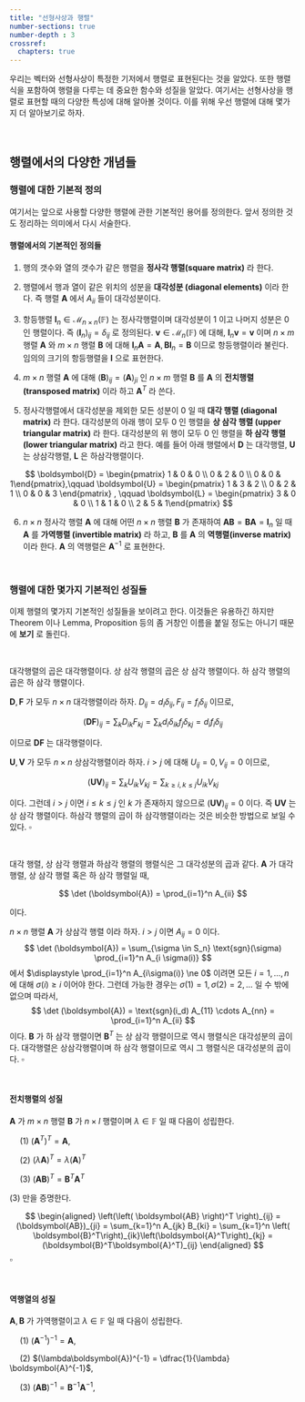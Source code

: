 ```yaml
---
title: "선형사상과 행렬"
number-sections: true
number-depth : 3
crossref:
  chapters: true
---
```



우리는 벡터와 선형사상이 특정한 기저에서 행렬로 표현된다는 것을 알았다. 또한 행렬식을 포함하여 행렬을 다루는 데 중요한 함수와 성질을 알았다. 여기서는 선형사상을 행렬로 표현할 때의 다양한 특성에 대해 알아볼 것이다. 이를 위해 우선 행렬에 대해 몇가지 더 알아보기로 하자.

</br>

## 행렬에서의 다양한 개념들

### 행렬에 대한 기본적 정의 {#sec-basic_definition_regarding_to_matrix}

여기서는 앞으로 사용할 다양한 행렬에 관한 기본적인 용어를 정의한다. 앞서 정의한 것도 정리하는 의미에서 다시 서술한다.

::: {.callout-note appearance="simple" icon="false"}
::: {#def-basic_matrix_notation}

#### 행렬에서의 기본적인 정의들

1. 행의 갯수와 열의 갯수가 같은 행렬을 **정사각 행렬(square matrix)** 라 한다.

2. 행렬에서 행과 열이 같은 위치의 성분을 **대각성분 (diagonal elements)** 이라 한다. 즉 행렬 $\boldsymbol{A}$ 에서 $A_{ii}$ 들이 대각성분이다.

3. 항등행렬 $\boldsymbol{I}_n \in \mathcal{M}_{n \times n}(\mathbb{F})$ 는 정사각행렬이며 대각성분이 $1$ 이고 나머지 성분은 $0$ 인 행렬이다. 즉 $(\boldsymbol{I}_n)_{ij}=\delta_{ij}$ 로 정의된다. $\boldsymbol{v} \in \mathcal{M}_{n}(\mathbb{F})$ 에 대해, $\boldsymbol{I}_n\boldsymbol{v}=\boldsymbol{v}$ 이며 $n \times m$ 행렬 $\boldsymbol{A}$ 와 $m \times n$ 행렬 $\boldsymbol{B}$ 에 대해 $\boldsymbol{I}_n\boldsymbol{A}=\boldsymbol{A},\, \boldsymbol{B}\boldsymbol{I}_n=\boldsymbol{B}$ 이므로 항등행렬이라 불린다. 임의의 크기의 항등행렬을 $\boldsymbol{I}$ 으로 표현한다.

4. $m \times n$ 행렬 $\boldsymbol{A}$ 에 대해 $(\boldsymbol{B})_{ij}= (\boldsymbol{A})_{ji}$ 인 $n \times m$ 행렬 $\boldsymbol{B}$ 를 $\boldsymbol{A}$ 의 **전치행렬 (transposed matrix)** 이라 하고 $\boldsymbol{A}^T$ 라 쓴다.  

5. 정사각행렬에서 대각성분을 제외한 모든 성분이 $0$ 일 때 **대각 행렬 (diagonal matrix)** 라 한다. 대각성분의 아래 행이 모두 $0$ 인 행렬을 **상 삼각 행렬 (upper triangular matrix)** 라 한다. 대각성분의 위 행이 모두 $0$ 인 행렬을 **하 삼각 행렬 (lower triangular matrix)** 라고 한다. 예를 들어 아래 행렬에서 $\boldsymbol{D}$ 는 대각행렬, $\boldsymbol{U}$ 는 상삼각행렬, $\boldsymbol{L}$ 은 하삼각행렬이다.

$$
\boldsymbol{D} = \begin{pmatrix} 1 & 0 & 0 \\ 0 & 2 & 0 \\ 0 & 0 & 1\end{pmatrix},\qquad \boldsymbol{U} = \begin{pmatrix} 1 & 3 & 2 \\ 0 & 2 & 1 \\ 0 & 0 & 3 \end{pmatrix} , \qquad \boldsymbol{L} = \begin{pmatrix} 3 & 0 & 0 \\ 1 & 1 & 0 \\ 2 & 5 & 1\end{pmatrix}
$$


6. $n \times n$ 정사각 행렬 $\boldsymbol{A}$ 에 대해 어떤 $n \times n$ 행렬 $\boldsymbol{B}$ 가 존재하여 $\boldsymbol{AB}=\boldsymbol{BA}=\boldsymbol{I}_n$ 일 때 $\boldsymbol{A}$ 를 **가역행렬 (invertible matrix)** 라 하고, $\boldsymbol{B}$ 를 $\boldsymbol{A}$ 의 **역행렬(inverse matrix)** 이라 한다. $\boldsymbol{A}$ 의 역행렬은 $\boldsymbol{A}^{-1}$ 로 표현한다.

:::
:::

</br>

### 행렬에 대한 몇가지 기본적인 성질들 {#sec-basic_properties_of_matrix}

이제 행렬의 몇가지 기본적인 성질들을 보이려고 한다. 이것들은 유용하긴 하지만 Theorem 이나 Lemma, Proposition 등의 좀 거창인 이름을 붙일 정도는 아니기 때문에 **보기** 로 돌린다.

</br>

::: {#exm-multiplication_of_diagonal_matrix}

대각행렬의 곱은 대각행렬이다. 상 삼각 행렬의 곱은 상 삼각 행렬이다. 하 삼각 행렬의 곱은 하 삼각 행렬이다.

:::

::: {.proof}
$\boldsymbol{D},\,\boldsymbol{F}$ 가 모두 $n \times n$ 대각행렬이라 하자. $D_{ij} = d_i \delta_{ij},\, F_{ij} = f_i \delta_{ij}$ 이므로, 

$$
(\boldsymbol{DF})_{ij} = \sum_k D_{ik}F_{kj} = \sum_k d_i \delta_{ik} f_j \delta_{kj} = d_i f_i \delta_{ij} 
$$

이므로 $\boldsymbol{DF}$ 는 대각행렬이다.

$\boldsymbol{U},\, \boldsymbol{V}$ 가 모두 $n \times n$ 상삼각행렬이라 하자. $i>j$ 에 대해 $U_{ij}=0,\, V_{ij}=0$ 이므로,

$$
(\boldsymbol{UV})_{ij} = \sum_k U_{ik}V_{kj} = \sum_{k\ge i, k \le j} U_{ik}V_{kj}
$$

이다. 그런데 $i>j$ 이면 $i \le k \le j$ 인 $k$ 가 존재하지 않으므로 $(\boldsymbol{UV})_{ij} =0$ 이다. 즉 $\boldsymbol{UV}$ 는 상 삼각 행렬이다. 하삼각 행렬의 곱이 하 삼각행렬이라는 것은 비슷한 방법으로 보일 수 있다. $\square$

:::

</br>

::: {#exm-determinant_of_upper_lower_triangular_matrix}

대각 행렬, 상 삼각 행렬과 하삼각 행렬의 행렬식은 그 대각성분의 곱과 같다. $\boldsymbol{A}$ 가 대각행렬, 상 삼각 행렬 혹은 하 삼각 행렬일 때,

$$
\det (\boldsymbol{A}) = \prod_{i=1}^n A_{ii}
$$

이다.
:::

::: {.proof}
$n\times n$ 행렬 $\boldsymbol{A}$ 가 상삼각 행렬 이라 하자. $i>j$ 이면 $A_{ij}=0$ 이다.
$$
\det (\boldsymbol{A}) = \sum_{\sigma \in S_n} \text{sgn}(\sigma) \prod_{i=1}^n A_{i \sigma(i)}
$$
에서 $\displaystyle \prod_{i=1}^n A_{i\sigma(i)} \ne 0$ 이려면 모든 $i=1,\ldots,\,n$ 에 대해 $\sigma(i)\ge i$  이어야 한다. 그런데 가능한 경우는 $\sigma(1) = 1,\, \sigma(2) = 2,\ldots$ 일 수 밖에 없으며 따라서, 
$$
\det (\boldsymbol{A}) = \text{sgn}(i_d) A_{11} \cdots A_{nn} = \prod_{i=1}^n A_{ii}
$$
이다. $\boldsymbol{B}$ 가 하 삼각 행렬이면 $\boldsymbol{B}^T$ 는 상 삼각 행렬이므로 역시 행렬식은 대각성분의 곱이다. 대각행렬은 상삼각행렬이며 하 삼각 행렬이므로 역시 그 행렬식은 대각성분의 곱이다. $\square$ 

:::

</br>

::: {#exm-transpose_matrix}

#### 전치행렬의 성질

$\boldsymbol{A}$ 가 $m \times n$ 행렬 $\boldsymbol{B}$ 가 $n \times l$ 행렬이며 $\lambda \in \mathbb{F}$ 일 때 다음이 성립한다.

&emsp; ($1$) $\left(\boldsymbol{A}^{T}\right)^{T} = \boldsymbol{A}$, 

&emsp; ($2$) $(\lambda \boldsymbol{A})^T = \lambda (\boldsymbol{A})^T$

&emsp; ($3$) $(\boldsymbol{AB})^T = \boldsymbol{B}^T\boldsymbol{A}^T$
:::

::: {.proof} 

($\text{3}$) 만을 증명한다.

$$
\begin{aligned}
\left(\left( \boldsymbol{AB} \right)^T \right)_{ij} = (\boldsymbol{AB})_{ji} = \sum_{k=1}^n A_{jk} B_{ki} = \sum_{k=1}^n \left( \boldsymbol{B}^T\right)_{ik}\left(\boldsymbol{A}^T\right)_{kj} = (\boldsymbol{B}^T\boldsymbol{A}^T)_{ij}
\end{aligned}
$$
$\square$

:::


</br>

::: {#exm-inverse_matrix}

#### 역행열의 성질

$\boldsymbol{A},\,\boldsymbol{B}$ 가 가역행렬이고 $\lambda \in \mathbb{F}$ 일 때 다음이 성립한다.

&emsp; ($1$) $\left(\boldsymbol{A}^{-1}\right)^{-1} = \boldsymbol{A}$, 

&emsp; ($2$) $(\lambda\boldsymbol{A})^{-1} = \dfrac{1}{\lambda} \boldsymbol{A}^{-1}$,

&emsp; ($3$) $(\boldsymbol{AB})^{-1} = \boldsymbol{B}^{-1}\boldsymbol{A}^{-1}$,
:::

</br>


